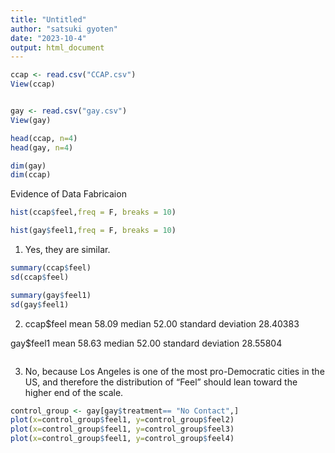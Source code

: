```yaml
---
title: "Untitled"
author: "satsuki gyoten"
date: "2023-10-4"
output: html_document
---
```

```r

ccap <- read.csv("CCAP.csv")
View(ccap)


gay <- read.csv("gay.csv")
View(gay)

head(ccap, n=4)
head(gay, n=4)

dim(gay)
dim(ccap)

```
Evidence of Data Fabricaion

```r
hist(ccap$feel,freq = F, breaks = 10)

hist(gay$feel1,freq = F, breaks = 10)


```
1.
Yes, they are similar.

```r
summary(ccap$feel)
sd(ccap$feel)

summary(gay$feel1)
sd(gay$feel1)
```
2.
ccap$feel
mean 58.09
median 52.00
standard deviation 28.40383

gay$feel1
mean 58.63
median 52.00
standard deviation 28.55804

```r

```
3.
No, because Los Angeles is one of the most pro-Democratic cities in the US, and therefore the distribution of "Feel" should lean toward the higher end of the scale.

```r
control_group <- gay[gay$treatment== "No Contact",]
plot(x=control_group$feel1, y=control_group$feel2)
plot(x=control_group$feel1, y=control_group$feel3)
plot(x=control_group$feel1, y=control_group$feel4)
```


```r

```

